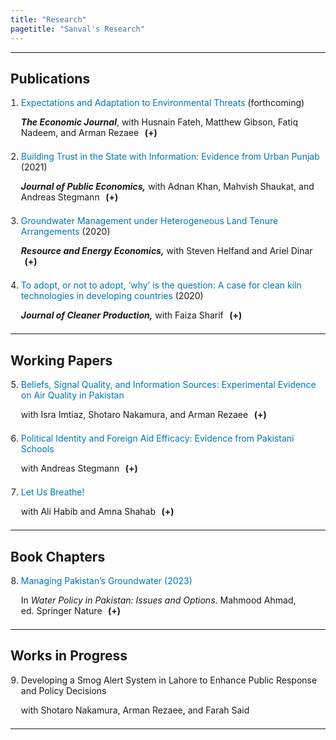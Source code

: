 ```yaml
---
title: "Research"
pagetitle: "Sanval's Research"
---
```


<style>
ol.publication-list {
  list-style-position: outside;
  padding-left: 1.2em;
  margin-left: 0;
}
ol.publication-list li::marker {
  font-weight: normal;
}
.publication-entry {
  margin-bottom: 1.5em;
}
.publication-title a {
  font-weight: normal;
  text-decoration: none;
  color: #0077b6;
}
.publication-meta {
  margin-top: 0.2em;
}
.inline-toggle {
  display: inline;
  margin-left: 0.4em;
}
.inline-toggle > summary {
  display: inline;
  cursor: pointer;
  font-weight: bold;
  list-style: none;
}
.inline-toggle > summary::after {
  content: " (+)";
}
.inline-toggle[open] > summary::after {
  content: " (–)";
}
.inline-toggle[open] > *:not(summary) {
  margin-top: 0.75em;
}
.abstract-block {
  margin-top: 0.75em;
}
</style>

***

## Publications

<ol class="publication-list" start="1">

<li>
<div class="publication-entry">
<div class="publication-title">
<a href="https://doi.org/10.1093/ej/ueaf071">Expectations and Adaptation to Environmental Threats</a> (forthcoming)
</div>
<div class="publication-meta">
<strong><em>The Economic Journal</em></strong>, with Husnain Fateh, Matthew Gibson, Fatiq Nadeem, and Arman Rezaee
<details class="inline-toggle"><summary></summary>
<div class="abstract-block">
<p><strong>Abstract:</strong> Scarce information and human capital may make it difficult to form accurate expectations, limiting responses to uncertain environmental threats like air pollution. We study two cross-randomized interventions in Lahore, Pakistan: 1) general training in forecasting; 2) provision of air pollution forecasts. Both reduced subjects’ own air pollution forecast errors; the training effect suggests that modest educational interventions can durably improve forecasting skills. Forecast receipt increased demand for protective masks and the responsiveness of outdoor time to pollution. Forecast recipients were willing to pay 41 percent of their total mobile phone costs for continued access, consistent with welfare gains from adaptation.</p>
<p style="margin-top: 0.5em;">
– <a href="files/Pollution_Forecasts.pdf" target="_blank">PDF</a><br>
– <a href="https://voxdev.org/topic/energy-environment/information-and-training-helps-individuals-forecast-and-adapt-air" target="_blank">Coverage in <em>VoxDev</em></a><br>
– <a href="https://thefridaytimes.com/21-Sep-2023/avoiding-air-pollution" target="_blank">Coverage in <em>The Friday Times</em></a>
</p>
</div>
</details>
</div>
</div>
</li>

<li>
<div class="publication-entry">
<div class="publication-title">
<a href="https://doi.org/10.1016/j.jpubeco.2021.104494">Building Trust in the State with Information: Evidence from Urban Punjab</a> (2021)
</div>
<div class="publication-meta">
<strong><em>Journal of Public Economics,</em></strong> with Adnan Khan, Mahvish Shaukat, and Andreas Stegmann
<details class="inline-toggle"><summary></summary>
<div class="abstract-block">
<p><strong>Abstract:</strong> Can communication designed to increase support for government policy and shift perceptions of state capacity redress deep-rooted mistrust in state institutions? This paper finds providing information on past state effectiveness, highlighting citizens’ cooperation in enabling past effectiveness or appealing to religious authorities’ support for government policy have limited impact on support for policy, perceptions of state capacity and trust in the state in Pakistan. This holds true on average and across important dimensions of heterogeneity after comparing treatment effects to those induced by an experimenter demand treatment. This paper highlights the limits of using information to build trust in state institutions, and the importance of measuring experimenter demand.</p>
<p style="margin-top: 0.5em;">
– <a href="files/Trust_State.pdf" target="_blank">PDF</a>
</p>
</div>
</details>
</div>
</div>
</li>

<li>
<div class="publication-entry">
<div class="publication-title">
<a href="https://doi.org/10.1016/j.reseneeco.2020.101203">Groundwater Management under Heterogeneous Land Tenure Arrangements</a> (2020)
</div>
<div class="publication-meta">
<strong><em>Resource and Energy Economics,</em></strong> with Steven Helfand and Ariel Dinar
<details class="inline-toggle"><summary></summary>
<div class="abstract-block">
<p><strong>Abstract:</strong> We develop a groundwater extraction model that considers the Marshallian inefficiency associated with sharecropping and use data from Pakistan to simulate the impact of an open access regime and of optimal management on groundwater extractions, the state of the aquifer, and annual net benefits through time. We also evaluate a price instrument as a mechanism of inducing optimal extractions. Under both open access and optimal management, we observe notable differences in groundwater extractions and the water table level between the tenure model (which considers the behavior of both owner cultivators and sharecroppers) and the baseline model (which includes the behavior of only owner cultivators). We also find a modest difference in the aggregate net benefits generated by the two models. The results offer new insights—vis-à-vis land tenure heterogeneity—into the evaluation of more effective policies for groundwater management and aquifer sustainability.</p>
<p style="margin-top: 0.5em;">
– <a href="files/Groundwater.pdf" target="_blank">PDF</a>
</p>
</div>
</details>
</div>
</div>
</li>

<li>
<div class="publication-entry">
<div class="publication-title">
<a href="https://doi.org/10.1016/j.jclepro.2020.120553">To adopt, or not to adopt, ‘why’ is the question: A case for clean kiln technologies in developing countries</a> (2020)
</div>
<div class="publication-meta">
<strong><em>Journal of Cleaner Production,</em></strong> with Faiza Sharif
<details class="inline-toggle"><summary></summary>
<div class="abstract-block">
<p><strong>Abstract:</strong> In this paper, we compare two brick kiln technologies—the Bull’s Trench Kiln (BTK) and the Induced Draft Zigzag Kiln (ZZK)—through a transdisciplinary approach by focusing on two questions: do ZZKs tend to be cleaner than BTKs? Will operating ZZKs generate any reasonable economic and social benefits? To answer the first question, we collected and tested stack emission samples from two kilns: a newly constructed ZZK in Punjab, Pakistan and a conventional BTK located close to the ZZK. To address the second question, we conducted a cost-benefit analysis of the two types of kiln technologies using primary data on input and output quantities and prices from the sample kilns. The environmental results show that the ZZK emitted significantly less amount of harmful gases and particulate matter compared to the BTK. The economic analysis demonstrates that ZZKs improve both discounted private welfare and discounted social welfare compared to BTKs. For policymakers, we also outline recommendations to facilitate the technology transition to ZZKs. Our findings provide a case for the adoption of ZZKs in developing countries and for environmental policymakers to facilitate the technology transition.</p>
<p style="margin-top: 0.5em;">
– <a href="files/Kilns.pdf" target="_blank">PDF</a>
</p>
</div>
</details>
</div>
</div>
</li>

</ol>

***

## Working Papers

<ol class="publication-list" start="5">

<li>
<div class="publication-entry">
<div class="publication-title">
<a href="files/Forecast_Sources.pdf">Beliefs, Signal Quality, and Information Sources: Experimental Evidence on Air Quality in Pakistan</a>
</div>
<div class="publication-meta">
with Isra Imtiaz, Shotaro Nakamura, and Arman Rezaee
<details class="inline-toggle"><summary></summary>
<div class="abstract-block">
<p><strong>Abstract:</strong> We study how the perceived source of environmental information—government or non-government aﬀects consumers’ beliefs and demand for air quality forecasts in developing economies. In a randomized experiment in Lahore, Pakistan, we provide identical day-ahead SMS forecasts, varying only the attributed source. Subjects exhibit high willingness-to-pay regardless of source but perceive government forecasts as 12% less accurate. Nonetheless, they ultimately prefer the source assigned to them. Our findings suggest that source exposure—rather than content alone—shapes consumers' beliefs and preferences, with implications for welfare-enhancing access to environmental information in low-capacity settings.</p>
<p style="margin-top: 0.5em;">
– <a href="https://escholarship.org/uc/item/3z476268" target="_blank">CEGA Working Paper No. 247</a><br>
– <a href="https://thefridaytimes.com/07-Oct-2023/do-lahoris-care-where-they-get-air-quality-information-from" target="_blank">Coverage in <em>The Friday Times</em></a>
</p>
</div>
</details>
</div>
</div>
</li>

<li>
<div class="publication-entry">
<div class="publication-title">
<a href="files/Political_Identity.pdf">Political Identity and Foreign Aid Efficacy: Evidence from Pakistani Schools</a>
</div>
<div class="publication-meta">
with Andreas Stegmann
<details class="inline-toggle"><summary></summary>
<div class="abstract-block">
<p><strong>Abstract:</strong> We examine how political identity and self-image concerns shape local willingness to collaborate with NGOs administering development programs—a key factor for aid efficacy. On behalf of a NGO, we call school owners in Pakistan to elicit their interest in a collaboration. In the treatment group, we explicitly reveal the NGO’s liberal political motivation. The phone conversation is private and designed to minimize consequential considerations, allowing to isolate self-image concerns related to an anti-liberal political identity. While the treatment has a significant impact on beliefs about the NGO’s objectives, on average, we find no evidence that treated school owners are less interested in collaborating with the NGO. However, among the small minority of school owners expressing conservative beliefs in an additional obfuscated phone survey, we document large negative heterogenous treatment effects. Our findings contribute to our understanding of how donors’ political interests affect the efficacy of NGO-provided aid.</p>
<p style="margin-top: 0.5em;">
– <a href="https://warwick.ac.uk/fac/soc/economics/research/centres/cage/manage/publications/wp624.2022.pdf" target="_blank">CAGE Working Paper No. 624</a>
</p>
</div>
</details>
</div>
</div>
</li>

<li>
<div class="publication-entry">
<div class="publication-title">
<a href="files/Lahore_Pollution_Landscape.pdf">Let Us Breathe!</a>
</div>
<div class="publication-meta">
with Ali Habib and Amna Shahab
<details class="inline-toggle"><summary></summary>
<div class="abstract-block">
<p><strong>Abstract:</strong> Air quality in lower and lower-middle income countries has considerably deteriorated over the past many years, affecting human capital and welfare. Even though many developing countries have strong air pollution rules and regulations on paper—with a comprehensive set of ambient air quality and emission standards—their air quality outcomes continue to stagnate. Why? We deconstruct this problem using Pakistan—a developing country with a rich history of environmental regulation but acute air pollution—as a case study, demonstrating that regulatory deficiencies, resource and capacity constraints, and imperfect information prevent environmental institutions from achieving their objectives. Poorly designed standards—governed by a command-and-control approach—paltry budgets, and missing data on source emissions and ambient air quality inhibit environmental institutions’ ability to monitor and enforce air quality regulations. Understanding how much citizens value better air quality (willingness to pay), employing source apportionment studies, and harnessing the “informal regulator” (civil society) offer opportunities to fill policy gaps and improve compliance.</p>
<p style="margin-top: 0.5em;">
– <a href="https://www.theigc.org/sites/default/files/2021/06/Habib-March-2021-Final-report.pdf" target="_blank">IGC Research Project Report E-21019-PAK-1</a><br>
– <a href="https://www.dawn.com/news/1654542/gasping-for-air-punjabs-perennial-air-pollution-woes" target="_blank">Coverage in <em>Dawn</em></a>
</p>
</div>
</details>
</div>
</div>
</li>

</ol>


***

## Book Chapters

<ol class="publication-list" start="8">

<li>
<div class="publication-entry">
<div class="publication-title">
<a href="https://link.springer.com/chapter/10.1007/978-3-031-36131-9_9">Managing Pakistan's Groundwater (2023)</a>
</div>
<div class="publication-meta">
In <em>Water Policy in Pakistan: Issues and Options</em>. Mahmood Ahmad, ed. Springer Nature
<details class="inline-toggle"><summary></summary>
<div class="abstract-block">
<p><strong>Abstract:</strong> To ensure water security and sustainability, Pakistan’s policymakers must keep groundwater extractions and stock at reasonable levels. How do policymakers currently manage groundwater? Why have they struggled so far? What are some of the tools that they can harness to improve groundwater allocation? By surveying existing data and literature on Pakistan’s groundwater, I address these questions, identifying the challenges that the country faces in managing groundwater and explaining policy instruments that could tackle these challenges. The chapter serves as a guide for scholars, practitioners, and policymakers interested in contextualizing Pakistan’s groundwater issues and understanding policy prescriptions that incentivize welfare-enhancing extractions.</p>
</div>
</details>
</div>
</div>
</li>

</ol>

***

## Works in Progress

<ol class="publication-list" start="9">

<li>
<div class="publication-entry">
<div class="publication-title">
Developing a Smog Alert System in Lahore to Enhance Public Response and Policy Decisions
</div>
<div class="publication-meta">
with Shotaro Nakamura, Arman Rezaee, and Farah Said
</div>
</div>
</li>

</ol>

***